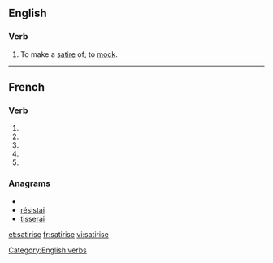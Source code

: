 {{also|satirisé}}
==English==

===Verb===
{{en-verb|satiris|ing}}

# To make a [[satire]] of; to [[mock]].

[[Category:English verbs]]

----

==French==

===Verb===
{{fr-verb-form}}

# {{form of|[[first-person|First-person]] [[singular]] [[present indicative]]|satiriser|lang=French}}
# {{form of|[[third-person|Third-person]] [[singular]] [[present indicative]]| satiriser|lang=French}}
# {{form of|First-person singular [[present subjunctive]]|satiriser|lang=French}}
# {{form of|[[third-person|Third-person]] singular [[present subjunctive]]| satiriser|lang=French}}
# {{form of|Second-person singular [[imperative]]|satiriser |lang=French}}

===Anagrams===
* {{alphagram|aeiirsst}}
* [[résistai#French|résistai]]
* [[tisserai#French|tisserai]]

[[et:satirise]]
[[fr:satirise]]
[[vi:satirise]]
